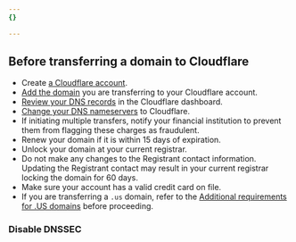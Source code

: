 ```yaml
---
{}

---
```



## Before transferring a domain to Cloudflare

* Create [a Cloudflare account](/fundamentals/setup/account/create-account/).
* [Add the domain](/fundamentals/setup/manage-domains/add-site/) you are transferring to your Cloudflare account.
* [Review your DNS records](/dns/zone-setups/full-setup/setup/#review-dns-records) in the Cloudflare dashboard.
* [Change your DNS nameservers](/dns/zone-setups/full-setup/) to Cloudflare.
* If initiating multiple transfers, notify your financial institution to prevent them from flagging these charges as fraudulent.
* Renew your domain if it is within 15 days of expiration.
* Unlock your domain at your current registrar.
* Do not make any changes to the Registrant contact information. Updating the Registrant contact may result in your current registrar locking the domain for 60 days.
* Make sure your account has a valid credit card on file.
* If you are transferring a `.us` domain, refer to the [Additional requirements for .US domains](/registrar/top-level-domains/us-domains/) before proceeding.

### Disable DNSSEC

<Render file="disable_dnssec" product="dns" />
